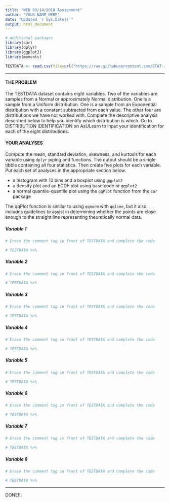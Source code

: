 ```yaml
---
title: "WED 03/14/2018 Assignment"
author: "YOUR NAME HERE"
date: "Updated `r Sys.Date()`"
output: html_document
---
```


```r
# Additional packages
library(car)
library(dplyr)
library(ggplot2)
library(moments)

TESTDATA <- read.csv(file=url("https://raw.githubusercontent.com/STAT-JET-ASU/Datafiles/master/Instructor/TESTDATA.csv"))
```

<hr>

#### THE PROBLEM

The TESTDATA dataset contains eight variables. Two of the variables are samples from a Normal or approximately Normal distribution. One is a sample from a Uniform distribution. One is a sample from an Exponential distribution with a constant subtracted from each value. The other four are distributions we have not worked with. Complete the descriptive analysis described below to help you identify which distribution is which. Go to DISTRIBUTION IDENTIFICATION on AsULearn to input your identification for each of the eight distributions.

#### YOUR ANALYSES

Compute the mean, standard deviation, skewness, and kurtosis for each variable using `dplyr` piping and functions. The output should be a single tibble containing all four statistics. Then create five plots for each variable. Put each set of analyses in the appropriate section below.

* a histogram with 10 bins and a boxplot using `ggplot2` 
* a density plot and an ECDF plot using base code or `ggplot2` 
* a normal quantile-quantile plot using the `qqPlot` function from the `car` package 

The qqPlot function is similar to using `qqnorm` with `qqline`, but it also includes guidelines to assist in determining whether the points are close enough to the straight line representing theoretically normal data. 

##### Variable 1

```r
# Erase the comment tag in front of TESTDATA and complete the code

# TESTDATA %>% 
```

##### Variable 2

```r
# Erase the comment tag in front of TESTDATA and complete the code

# TESTDATA %>% 
```

##### Variable 3

```r
# Erase the comment tag in front of TESTDATA and complete the code

# TESTDATA %>% 
```

##### Variable 4

```r
# Erase the comment tag in front of TESTDATA and complete the code

# TESTDATA %>% 
```

##### Variable 5

```r
# Erase the comment tag in front of TESTDATA and complete the code

# TESTDATA %>% 
```

##### Variable 6

```r
# Erase the comment tag in front of TESTDATA and complete the code

# TESTDATA %>% 
```

##### Variable 7

```r
# Erase the comment tag in front of TESTDATA and complete the code

# TESTDATA %>% 
```

##### Variable 8

```r
# Erase the comment tag in front of TESTDATA and complete the code

# TESTDATA %>% 
```

<hr>

DONE!!!